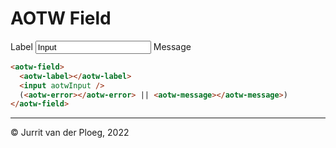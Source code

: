 
<Meta title="Components/Field (deprecated)/Overview" />

# AOTW Field

<aotw-field>
  <aotw-label>Label</aotw-label>
  <input aotwInput="" value="Input" />
  <aotw-message>Message</aotw-message>
</aotw-field>

```html
<aotw-field>
  <aotw-label></aotw-label>
  <input aotwInput />
  (<aotw-error></aotw-error> || <aotw-message></aotw-message>)
</aotw-field>
```

---

&copy; Jurrit van der Ploeg, 2022
